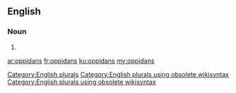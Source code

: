 ==English==

===Noun===
{{head|en}}

# {{plural of|oppidan}}

[[Category:English plurals]][[Category:English plurals using obsolete wikisyntax]][[Category:English plurals using obsolete wikisyntax]]

[[ar:oppidans]]
[[fr:oppidans]]
[[ku:oppidans]]
[[my:oppidans]]